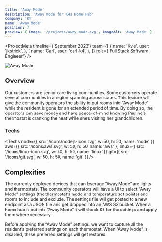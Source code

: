 ```yaml
---
title: 'Away Mode'
description: 'Away mode for K4s Home Hub'
company: 'K4'
name: 'Away Mode'
position: 7
preview: { image: '/projects/away-mode.svg', imageAlt: 'Away Mode' }
---
```


<ProjectMeta
  timeline={'September 2023'}
  team={[
    {
      name: 'Kyle',
      user: 'jkstrick',
    },
    {
      name: 'Carl',
      user: 'carl-k4',
    },
  ]}
  role={'Full Stack Software Engineer'}
/>

<Image
  src="/projects/away-mode.svg"
  alt="Away Mode"
  width={1200}
  height={650}
  loading="lazy"
  className="mx-auto"
/>

## Overview

Our customers are senior care living communities. Some customers operate several communities in a region spanning across states. This feature will give the community operators the ability to put rooms into “Away Mode” while the resident is gone for an extended period of time. By doing so, the operators can save money and have peace-of-mind knowing Pauline’s thermostat is cranking the heat while she’s visiting her grandchildren.

### Techs

<Techs
  node={{ src: '/icons/nodejs-icon.svg', w: 50, h: 50, name: 'node' }}
  aws={{ src: '/icons/aws.svg', w: 50, h: 50, name: 'aws' }}
  linux={{ src: '/icons/linux-icon.svg', w: 50, h: 50, name: 'linux' }}
  git={{ src: '/icons/git.svg', w: 50, h: 50, name: 'git' }}
/>

## Complexities

The currently deployed devices that can leverage “Away Mode” are lights and thermostats. The community operators will have a UI to select “Away Mode” settings (the thermostat’s mode and temperature set points) and rooms to include and exclude. The settings file will get posted to a new endpoint as a JSON file and get dropped into an AWS S3 bucket. When a home hub is put into “Away Mode” it will check S3 for the settings and apply them where necessary.

Before applying the “Away Mode” settings, we want to capture all the resident’s preferred settings on each thermostat. When “Away Mode” is disabled, these preferred settings will get restored.
